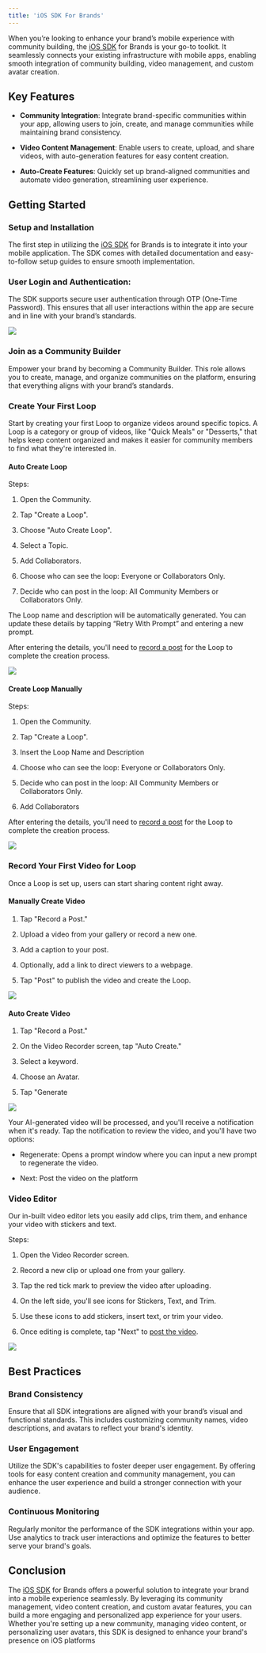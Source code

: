 ```yaml
---
title: 'iOS SDK For Brands'
---
```


When you’re looking to enhance your brand’s mobile experience with community building, the [iOS SDK](https://resources.begenuin.com/developers/sdk-docs/ios_sdk) for Brands is your go-to toolkit. It seamlessly connects your existing infrastructure with mobile apps, enabling smooth integration of community building, video management, and custom avatar creation.

## Key Features

-   **Community Integration**: Integrate brand-specific communities within your app, allowing users to join, create, and manage communities while maintaining brand consistency.
    

-   **Video Content Management**: Enable users to create, upload, and share videos, with auto-generation features for easy content creation.
    

-   **Auto-Create Features**: Quickly set up brand-aligned communities and automate video generation, streamlining user experience.
    

  

## Getting Started

### Setup and Installation

The first step in utilizing the [iOS SDK](https://resources.begenuin.com/developers/sdk-docs/ios_sdk) for Brands is to integrate it into your mobile application. The SDK comes with detailed documentation and easy-to-follow setup guides to ensure smooth implementation.

### User Login and Authentication:

The SDK supports secure user authentication through OTP (One-Time Password). This ensures that all user interactions within the app are secure and in line with your brand’s standards.

![](https://lh7-rt.googleusercontent.com/docsz/AD_4nXfjSuqKczOtHxRJWSewJ6pAPz1UxC6J7fLlhzyMKTvLuPnUs-3T87H8rhr47Upx2WA1H8mkes7XJRgyuku0HWrInxaq9_c4PuIZcpBIEMFjC-ZQBUptgiJZDugW_gskrmYzosRz6LwPxnbCTlrj3EGr2qs?key=96kqymjggzWSyD2vnD21hA)

### Join as a Community Builder

Empower your brand by becoming a Community Builder. This role allows you to create, manage, and organize communities on the platform, ensuring that everything aligns with your brand’s standards.

  

### Create Your First Loop

  

Start by creating your first Loop to organize videos around specific topics. A Loop is a category or group of videos, like "Quick Meals" or "Desserts," that helps keep content organized and makes it easier for community members to find what they're interested in.

#### Auto Create Loop

Steps:

1.  Open the Community.
    
2.  Tap "Create a Loop".
    
3.  Choose "Auto Create Loop".
    
4.  Select a Topic.
    
5.  Add Collaborators.
    
6.  Choose who can see the loop: Everyone or Collaborators Only.
    
7.  Decide who can post in the loop: All Community Members or Collaborators Only.
    

The Loop name and description will be automatically generated. You can update these details by tapping “Retry With Prompt” and entering a new prompt.

After entering the details, you'll need to [record a post](https://resources.begenuin.com/developers/guides/ios_sdk_for_brands#record-your-first-video-for-loop) for the Loop to complete the creation process.

![](https://lh7-rt.googleusercontent.com/docsz/AD_4nXcoIGKjsH5XJ_CfePxJs3hulCgsSAjZvZksTpgGQyOld7tx2BZIIbWJ_hru6-Bdtehz8mSAC0SVARAJfz3OJ6_yRHosQovo3CUscWZaLKKNK6BbgTAupBNvoY_jp2Ag4RhElAu9_6TyAZMmIVL2wmKi_O0?key=96kqymjggzWSyD2vnD21hA)

#### Create Loop Manually

Steps:

  

1.  Open the Community.
    
2.  Tap "Create a Loop".
    
3.  Insert the Loop Name and Description
    
4.  Choose who can see the loop: Everyone or Collaborators Only.
    
5.  Decide who can post in the loop: All Community Members or Collaborators Only.
    
6.  Add Collaborators
    

After entering the details, you'll need to [record a post](https://resources.begenuin.com/developers/guides/ios_sdk_for_brands#record-your-first-video-for-loop) for the Loop to complete the creation process.

![](https://lh7-rt.googleusercontent.com/docsz/AD_4nXdPUijwbQJrDRhsj8GF634ZouYUIIPSGlSrVXf1Ocrbgk8u4z3LOtV9hSlG_4NfSxEY_MT1A8trGKeMLFX0QAhwJw1d0kHARO1KXHqrgK29WoP9Wp149Wwvi_BpTylHMGVTZg-RP03KLXVfRAyDtxs0rTNY?key=96kqymjggzWSyD2vnD21hA)

  

### Record Your First Video for Loop

Once a Loop is set up, users can start sharing content right away.

#### Manually Create Video

1.  Tap "Record a Post."
    
2.  Upload a video from your gallery or record a new one.
    
3.  Add a caption to your post.
    
4.  Optionally, add a link to direct viewers to a webpage.
    
5.  Tap "Post" to publish the video and create the Loop.
    

![](https://lh7-rt.googleusercontent.com/docsz/AD_4nXfa6YSIWP8XKgSVHcGPgUWLqhYaIEbA9n8hbaq1L2L-pnoykIDBYbT09_GfKEpRDuTBdL-OtHoPSW-pk32dMx8fU4mQeOZGBj8C_AyZbD1IxteA7VQqNcuOs02S3jX88d1-K7-1G_h1f2EdvsmK80uusnFp?key=96kqymjggzWSyD2vnD21hA)

#### Auto Create Video

1.  Tap "Record a Post."
    
2.  On the Video Recorder screen, tap "Auto Create."
    
3.  Select a keyword.
    
4.  Choose an Avatar.
    
5.  Tap "Generate
    

![](https://lh7-rt.googleusercontent.com/docsz/AD_4nXft0eCyAb8_N_WeSU8GZAmaf8Zp0FlVCHcoJ_y0kBQ_0SdEQOUdfmz7QwWhG8fTUhy-HDInS20meGfZoM65nvPuy9FUHkFZtLYOCoRIKNIlzAsMBLJ9n1n5jDmtprmcc6uIBqI9bZNZqh0-NDo_c8KDSS89?key=96kqymjggzWSyD2vnD21hA)

Your AI-generated video will be processed, and you'll receive a notification when it's ready. Tap the notification to review the video, and you'll have two options:

-   Regenerate: Opens a prompt window where you can input a new prompt to regenerate the video.
    
-   Next: Post the video on the platform  
      
    

  

### Video Editor

Our in-built video editor lets you easily add clips, trim them, and enhance your video with stickers and text.

Steps:

1.  Open the Video Recorder screen.
    
2.  Record a new clip or upload one from your gallery.
    
3.  Tap the red tick mark to preview the video after uploading.
    
4.  On the left side, you'll see icons for Stickers, Text, and Trim.
    
5.  Use these icons to add stickers, insert text, or trim your video.
    
6.  Once editing is complete, tap "Next" to [post the video](https://docs.google.com/document/d/1VX8zLPrBzFjvmq-pFXgoX4QrfFIYwUKTvcdy-tQ2bIc/edit#heading=h.c6nrlia8yqmo).
    

![](https://lh7-rt.googleusercontent.com/docsz/AD_4nXfR2JlT7BsuifKOhGtcG6ncbZByJKjV-rC3I0w8bPsHpmTSzd0LPL-aMrlMyhAh585DMrbBFP2Rh3gYxcVKQs8uJkvSavtKD1H1r_AgMSh2RoY6Hu_P92fz9SyARqVUkTf6v9ttzyxNr_lMzKwFTwzt7_tW?key=96kqymjggzWSyD2vnD21hA)

  
  

## Best Practices

### Brand Consistency

Ensure that all SDK integrations are aligned with your brand’s visual and functional standards. This includes customizing community names, video descriptions, and avatars to reflect your brand's identity.

### User Engagement

Utilize the SDK's capabilities to foster deeper user engagement. By offering tools for easy content creation and community management, you can enhance the user experience and build a stronger connection with your audience.

### Continuous Monitoring

Regularly monitor the performance of the SDK integrations within your app. Use analytics to track user interactions and optimize the features to better serve your brand's goals.

## Conclusion

The [iOS SDK](https://resources.begenuin.com/developers/sdk-docs/ios_sdk) for Brands offers a powerful solution to integrate your brand into a mobile experience seamlessly. By leveraging its community management, video content creation, and custom avatar features, you can build a more engaging and personalized app experience for your users. Whether you're setting up a new community, managing video content, or personalizing user avatars, this SDK is designed to enhance your brand's presence on iOS platforms
